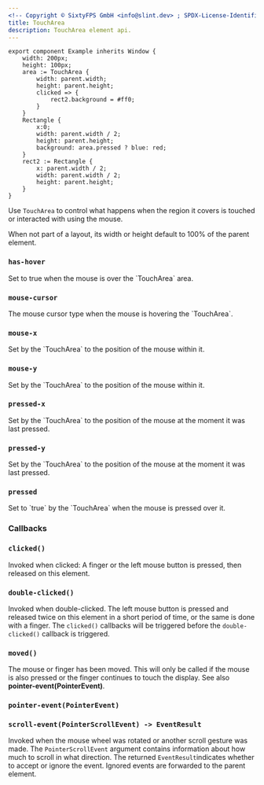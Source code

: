 ```yaml
---
<!-- Copyright © SixtyFPS GmbH <info@slint.dev> ; SPDX-License-Identifier: MIT -->
title: TouchArea
description: TouchArea element api.
---
```



```slint playground
export component Example inherits Window {
    width: 200px;
    height: 100px;
    area := TouchArea {
        width: parent.width;
        height: parent.height;
        clicked => {
            rect2.background = #ff0;
        }
    }
    Rectangle {
        x:0;
        width: parent.width / 2;
        height: parent.height;
        background: area.pressed ? blue: red;
    }
    rect2 := Rectangle {
        x: parent.width / 2;
        width: parent.width / 2;
        height: parent.height;
    }
}
```

Use `TouchArea` to control what happens when the region it covers is touched or interacted with
using the mouse.

When not part of a layout, its width or height default to 100% of the parent element.

### `has-hover`
<SlintProperty propName="has-hover" typeName="bool" propertyVisibility="out">
Set to true when the mouse is over the `TouchArea` area.
</SlintProperty>

### `mouse-cursor`
<SlintProperty propName="mouse-cursor" typeName="enum" enumName="MouseCursor">
The mouse cursor type when the mouse is hovering the `TouchArea`.
</SlintProperty>

### `mouse-x`
<SlintProperty propName="mouse-x" typeName="length" propertyVisibility="out">
Set by the `TouchArea` to the position of the mouse within it.
</SlintProperty>

### `mouse-y`
<SlintProperty propName="mouse-y" typeName="length" propertyVisibility="out">
Set by the `TouchArea` to the position of the mouse within it.
</SlintProperty>

### `pressed-x`
<SlintProperty propName="pressed-x" typeName="length" propertyVisibility="out">
Set by the `TouchArea` to the position of the mouse at the moment it was last pressed.
</SlintProperty>

### `pressed-y`
<SlintProperty propName="pressed-y" typeName="length" propertyVisibility="out">
Set by the `TouchArea` to the position of the mouse at the moment it was last pressed.
</SlintProperty>

### `pressed`
<SlintProperty propName="pressed" typeName="bool" propertyVisibility="out">
Set to `true` by the `TouchArea` when the mouse is pressed over it.
</SlintProperty>


### Callbacks

### `clicked()`
Invoked when clicked: A finger or the left mouse button is pressed, then released on this element.

### `double-clicked()`
Invoked when double-clicked. The left mouse button is pressed and released twice on this element in a short
period of time, or the same is done with a finger. The `clicked()` callbacks will be triggered before the `double-clicked()` callback is triggered.

### `moved()`
The mouse or finger has been moved. This will only be called if the mouse is also pressed or the finger continues to touch
the display. See also **pointer-event(PointerEvent)**.

### `pointer-event(PointerEvent)`
<PointerEvent />


### `scroll-event(PointerScrollEvent) -> EventResult`
Invoked when the mouse wheel was rotated or another scroll gesture was made.
The `PointerScrollEvent` argument contains information about how much to scroll in what direction.
<PointerScrollEvent />
The returned `EventResult`indicates whether to accept or ignore the event. Ignored events are
forwarded to the parent element.
<EventResult />
